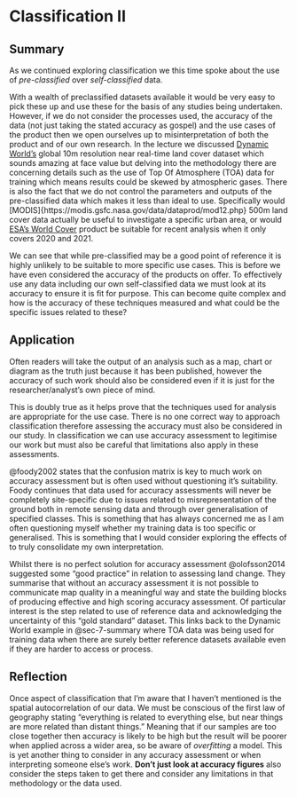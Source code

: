 # Classification II

## Summary {#sec-7-summary}

As we continued exploring classification we this time spoke about the use of *pre-classified* over *self-classified* data.

With a wealth of preclassified datasets available it would be very easy to pick these up and use these for the basis of any studies being undertaken. However, if we do not consider the processes used, the accuracy of the data (not just taking the stated accuracy as gospel) and the use cases of the product then we open ourselves up to misinterpretation of both the product and of our own research. In the lecture we discussed [Dynamic World's](https://www.dynamicworld.app/explore/) global 10m resolution near real-time land cover dataset which sounds amazing at face value but delving into the methodology there are concerning details such as the use of Top Of Atmosphere (TOA) data for training which means results could be skewed by atmospheric gases. There is also the fact that we do not control the parameters and outputs of the pre-classified data which makes it less than ideal to use. Specifically would [MODIS]{https://modis.gsfc.nasa.gov/data/dataprod/mod12.php} 500m land cover data actually be useful to investigate a specific urban area, or would [ESA's World Cover](https://viewer.esa-worldcover.org/worldcover/) product be suitable for recent analysis when it only covers 2020 and 2021.

We can see that while pre-classified may be a good point of reference it is highly unlikely to be suitable to more specific use cases. This is before we have even considered the accuracy of the products on offer. To effectively use any data including our own self-classified data we must look at its accuracy to ensure it is fit for purpose. This can become quite complex and how is the accuracy of these techniques measured and what could be the specific issues related to these?

## Application {#sec-7-application}

Often readers will take the output of an analysis such as a map, chart or diagram as the truth just because it has been published, however the accuracy of such work should also be considered even if it is just for the researcher/analyst's own piece of mind.

This is doubly true as it helps prove that the techniques used for analysis are appropriate for the use case. There is no one correct way to approach classification therefore assessing the accuracy must also be considered in our study. In classification we can use accuracy assessment to legitimise our work but must also be careful that limitations also apply in these assessments.

@foody2002 states that the confusion matrix is key to much work on accuracy assessment but is often used without questioning it's suitability. Foody continues that data used for accuracy assessments will never be completely site-specific due to issues related to misrepresentation of the ground both in remote sensing data and through over generalisation of specified classes. This is something that has always concerned me as I am often questioning myself whether my training data is too specific or generalised. This is something that I would consider exploring the effects of to truly consolidate my own interpretation.

Whilst there is no perfect solution for accuracy assessment @olofsson2014 suggested some "good practice" in relation to assessing land change. They summarise that without an accuracy assessment it is not possible to communicate map quality in a meaningful way and state the building blocks of producing effective and high scoring accuracy assessment. Of particular interest is the step related to use of reference data and acknowledging the uncertainty of this "gold standard" dataset. This links back to the Dynamic World example in @sec-7-summary where TOA data was being used for training data when there are surely better reference datasets available even if they are harder to access or process.

## Reflection {#sec-7-reflection}

Once aspect of classification that I'm aware that I haven't mentioned is the spatial autocorrelation of our data. We must be conscious of the first law of geography stating "everything is related to everything else, but near things are more related than distant things." Meaning that if our samples are too close together then accuracy is likely to be high but the result will be poorer when applied across a wider area, so be aware of *overfitting* a model. This is yet another thing to consider in any accuracy assessment or when interpreting someone else's work. **Don't just look at accuracy figures** also consider the steps taken to get there and consider any limitations in that methodology or the data used.



